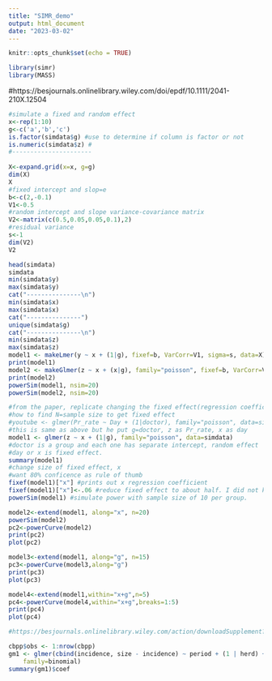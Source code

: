 ```yaml
---
title: "SIMR_demo"
output: html_document
date: "2023-03-02"
---
```


```r
knitr::opts_chunk$set(echo = TRUE)
```
```r
library(simr)
library(MASS)
```

#https://besjournals.onlinelibrary.wiley.com/doi/epdf/10.1111/2041-210X.12504

```r
#simulate a fixed and random effect
x<-rep(1:10)
g<-c('a','b','c')
is.factor(simdata$g) #use to determine if column is factor or not
is.numeric(simdata$z) # 
#----------------------
 
X<-expand.grid(x=x, g=g)
dim(X)
X
#fixed intercept and slop=e
b<-c(2,-0.1)
V1<-0.5
#random intercept and slope variance-covariance matrix
V2<-matrix(c(0.5,0.05,0.05,0.1),2)
#residual variance
s<-1
dim(V2)
V2
```
```r
head(simdata)
simdata
min(simdata$y)
max(simdata$y)
cat("---------------\n")
min(simdata$x)
max(simdata$x)
cat("---------------")
unique(simdata$g)
cat("---------------\n")
min(simdata$z)
max(simdata$z)
model1 <- makeLmer(y ~ x + (1|g), fixef=b, VarCorr=V1, sigma=s, data=X)
print(model1)
model2 <- makeGlmer(z ~ x + (x|g), family="poisson", fixef=b, VarCorr=V2, data=X)
print(model2)
powerSim(model1, nsim=20)
powerSim(model2, nsim=20)
```



```r
#from the paper, replicate changing the fixed effect(regression coefficient) then 
#how to find N=sample size to get fixed effect
#youtube <- glmer(Pr_rate ~ Day + (1|doctor), family="poisson", data=simdata)
#this is same as above but he put g=doctor, z as Pr_rate, x as day
model1 <- glmer(z ~ x + (1|g), family="poisson", data=simdata)
#doctor is a group and each one has separate intercept, random effect
#day or x is fixed effect.  
summary(model1)
#change size of fixed effect, x
#want 80% conficence as rule of thumb
fixef(model1)["x"] #prints out x regression coefficient
fixef(model1)["x"]<-.06 #reduce fixed effect to about half. I did not know this was possible
powerSim(model1) #simulate power with sample size of 10 per group. 

```
```r
model2<-extend(model1, along="x", n=20)
powerSim(model2)
pc2<-powerCurve(model2)
print(pc2)
plot(pc2)
```
```r
model3<-extend(model1, along="g", n=15)
pc3<-powerCurve(model3,along="g")
print(pc3)
plot(pc3)
```






```r
model4<-extend(model1,within="x+g",n=5)
pc4<-powerCurve(model4,within="x+g",breaks=1:5)
print(pc4)
plot(pc4)

```

```r
#https://besjournals.onlinelibrary.wiley.com/action/downloadSupplement?doi=10.1111%2F2041-210X.12504&file=mee312504-sup-0001-AppendixS1.html

cbpp$obs <- 1:nrow(cbpp)
gm1 <- glmer(cbind(incidence, size - incidence) ~ period + (1 | herd) + (1|obs), data=cbpp,
    family=binomial)
summary(gm1)$coef
```

